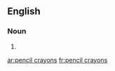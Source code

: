 
==English==

===Noun===
{{head|en|noun plural form}}

# {{plural of|pencil crayon|lang=en}}

[[ar:pencil crayons]]
[[fr:pencil crayons]]
